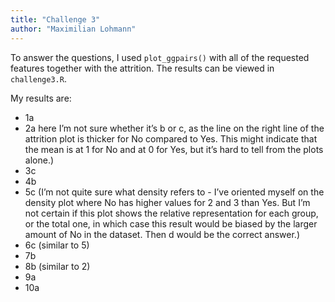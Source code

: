```yaml
---
title: "Challenge 3"
author: "Maximilian Lohmann"
---
```


To answer the questions, I used `plot_ggpairs()` with all of the requested features together with the attrition.
The results can be viewed in `challenge3.R`.

My results are: 

- 1a
- 2a here I'm not sure whether it's b or c, as the line on the right line of the attrition plot is thicker for No compared to Yes. This might indicate that the mean is at 1 for No and at 0 for Yes, but it's hard to tell from the plots alone.)
- 3c
- 4b
- 5c (I'm not quite sure what density refers to - I've oriented myself on the density plot where No has higher values for 2 and 3 than Yes. But I'm not certain if this plot shows the relative representation for each group, or the total one, in which case this result would be biased by the larger amount of No in the dataset. Then d would be the correct answer.)
- 6c (similar to 5)
- 7b
- 8b (similar to 2)
- 9a
- 10a
